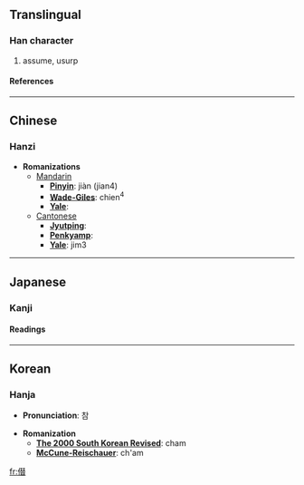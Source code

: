 {{see|僭}}

==Translingual==
===Han character===
{{Han char|rad=人|as=12|sn=14|four=2526<sub>3</sub>|canj=人手人日 (OQOA)}}
# assume, usurp
====References====
{{Han ref|kx=0117.080|dkj=01111|dj=0248.140|hdz=10216.090|uh=50E3|ud=20707|bh=E0FD|bd=57597}}
----

==Chinese==
===Hanzi===


* '''Romanizations'''
** [[Mandarin]]
*** '''[[Pinyin]]''': jiàn (jian4)
*** '''[[Wade-Giles]]''': chien<sup>4</sup>
*** '''[[Yale]]''': 
**[[Cantonese]]
***'''[[Jyutping]]''':
***'''[[Penkyamp]]''': 
***'''[[Yale]]''': jim3


----
==Japanese==
===Kanji===
{{ja-kanji|grade=|rs=人12}}
====Readings====
{{ja-readings|on=[[せん]] (sen), [[しん]] (shin)|kun=[[おごる]] (ogoru)}}


----
==Korean==
===Hanja===

* '''Pronunciation''': 참

* '''Romanization'''
** '''[[The 2000 South Korean Revised Romanization|The 2000 South Korean Revised]]''': cham
** '''[[McCune-Reischauer]]''': ch'am


[[fr:僣]]